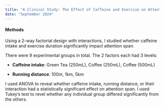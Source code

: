 ```yaml
---
title: "A Clinical Study: The Effect of Caffeine and Exercise on Attention"
date: "September 2024"
---
```


#### Methods 

Using a 2-way factorial design with interactions, I studied whether caffeine intake and exercise duration significantly impact attention span.

There were 9 experimental groups in total. The 2 factors each had 3 levels:

-   **Caffeine intake**: Green Tea (250mL), Coffee (250mL), Coffee (500mL)

-   **Running distance**: 100m, 1km, 5km

I used ANOVA to reveal whether caffeine intake, running distance, or their interaction had a statistically significant effect on attention span. I used Tukey's test to revel whether any individual group differed significantly from the others.
